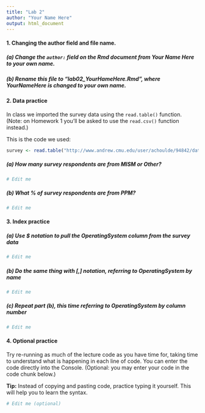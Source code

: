 ```yaml
---
title: "Lab 2"
author: "Your Name Here"
output: html_document
---
```


#### 1. Changing the author field and file name.

##### (a) Change the `author:` field on the Rmd document from Your Name Here to your own name.

##### (b) Rename this file to "lab02_YourHameHere.Rmd", where YourNameHere is changed to your own name.

#### 2. Data practice

In class we imported the survey data using the `read.table()` function.  (Note: on Homework 1 you'll be asked to use the `read.csv()` function instead.)

This is the code we used:

```r
survey <- read.table("http://www.andrew.cmu.edu/user/achoulde/94842/data/survey_data.csv", header=TRUE, sep=",") 
```

##### (a) How many survey respondents are from MISM or Other?

```r
# Edit me
```

##### (b) What % of survey respondents are from PPM?

```r
# Edit me
```

#### 3. Index practice

##### (a) Use $ notation to pull the OperatingSystem column from the survey data

```r
# Edit me
```

##### (b) Do the same thing with [,] notation, referring to OperatingSystem by name

```r
# Edit me
```

##### (c) Repeat part (b), this time referring to OperatingSystem by column number

```r
# Edit me
```

#### 4. Optional practice

Try re-running as much of the lecture code as you have time for, taking time to understand what is happening in each line of code.  You can enter the code directly into the Console.  (Optional: you may enter your code in the code chunk below.)

**Tip:** Instead of copying and pasting code, practice typing it yourself.  This will help you to learn the syntax.

```r
# Edit me (optional)
```
